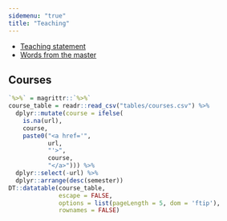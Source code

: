 ```yaml
---
sidemenu: "true"
title: "Teaching"
---
```


- [Teaching statement](../resources/statement.pdf){target="_blank"}
- [Words from the master](https://www.youtube.com/watch?v=h0gbw-Ur_do){target="_blank"}

## Courses

```r
`%>%` = magrittr::`%>%`
course_table = readr::read_csv("tables/courses.csv") %>%
  dplyr::mutate(course = ifelse(
    is.na(url),
    course,
    paste0("<a href='",
           url,
           "'>",
           course,
           "</a>"))) %>%
  dplyr::select(-url) %>% 
  dplyr::arrange(desc(semester))
DT::datatable(course_table,
              escape = FALSE,
              options = list(pageLength = 5, dom = 'ftip'),
              rownames = FALSE)
```
